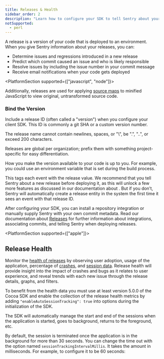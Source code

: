 ```yaml
---
title: Releases & Health
sidebar_order: 2
description: "Learn how to configure your SDK to tell Sentry about your releases."
notSupported:
  - perl
---
```


A release is a version of your code that is deployed to an environment. When you give Sentry information about your releases, you can:

- Determine issues and regressions introduced in a new release
- Predict which commit caused an issue and who is likely responsible
- Resolve issues by including the issue number in your commit message
- Receive email notifications when your code gets deployed

<PlatformSection supported={["javascript", "node"]}><markdown>

Additionally, releases are used for applying [source maps](/platforms/javascript/sourcemaps/) to minified JavaScript to view original, untransformed source code.

</markdown></PlatformSection>

### Bind the Version

Include a release ID (often called a "version") when you configure your client SDK. This ID is commonly a git SHA or a custom version number.

The release name cannot contain newlines, spaces, or "\\\", be ".", "..", or exceed 200 characters.

<Note><markdown>

Releases are global per organization; prefix them with something project-specific for easy differentiation.

</markdown></Note>

<PlatformContent includePath="set-release" notateUnsupported />

How you make the version available to your code is up to you. For example, you could use an environment variable that is set during the build process.

This tags each event with the release value. We recommend that you tell Sentry about a new release before deploying it, as this will unlock a few more features as discussed in our documentation about . But if you don’t, Sentry will automatically create a release entity in the system the first time it sees an event with that release ID.

After configuring your SDK, you can install a repository integration or manually supply Sentry with your own commit metadata. Read our documentation about [Releases](/product/releases/) for further information about integrations, associating commits, and telling Sentry when deploying releases.

<PlatformSection supported={["apple"]}><markdown>

## Release Health

Monitor the [health of releases](/workflow/releases/health/) by observing user adoption, usage of the application, percentage of [crashes](/workflow/releases/health/#crash), and [session data](/workflow/releases/health/#session). Release health will provide insight into the impact of crashes and bugs as it relates to user experience, and reveal trends with each new issue through the release details, graphs, and filters.

To benefit from the health data you must use at least version 5.0.0 of the Cocoa SDK and enable the collection of the release health metrics by adding `"enableAutoSessionTracking": true` into options during the initialization of the SDK.

<PlatformContent includePath="configuration/auto-session-tracking" />

The SDK will automatically manage the start and end of the sessions when the application is started, goes to background, returns to the foreground, etc.

By default, the session is terminated once the application is in the background for more than 30 seconds. You can change the time out with the option named `sessionTrackingIntervalMillis`. It takes the amount in milliseconds. For example, to configure it to be 60 seconds:

<PlatformContent includePath="configuration/session-tracking-interval" />

</markdown></PlatformSection>
